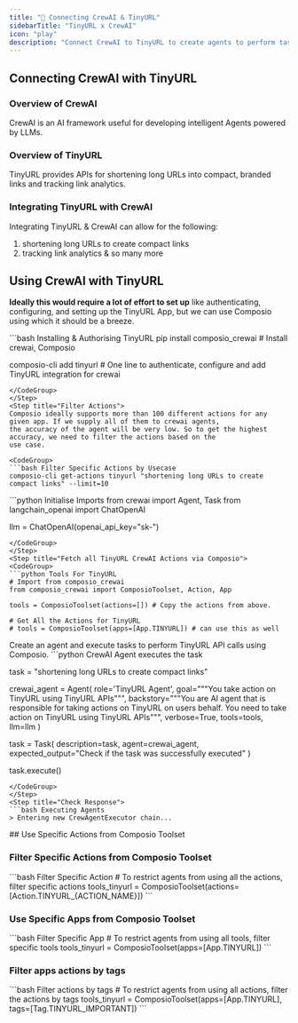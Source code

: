 ```yaml
---
title: "🚀 Connecting CrewAI & TinyURL"
sidebarTitle: "TinyURL x CrewAI"
icon: "play"
description: "Connect CrewAI to TinyURL to create agents to perform tasks using natural language"
---
```


## Connecting CrewAI with TinyURL

### Overview of CrewAI

CrewAI is an AI framework useful for developing intelligent Agents powered by LLMs.

### Overview of TinyURL

TinyURL provides APIs for shortening long URLs into compact, branded links and tracking link analytics.

### Integrating TinyURL with CrewAI

Integrating TinyURL & CrewAI can allow for the following:

1. shortening long URLs to create compact links
2. tracking link analytics
& so many more

## Using CrewAI with TinyURL

<Steps>
<Step title="Setting Up the Environment">

**Ideally this would require a lot of effort to set up** like authenticating, configuring, and setting up the TinyURL App, but we can use Composio using which it should be a breeze.

<CodeGroup>
```bash Installing & Authorising TinyURL
pip install composio_crewai # Install crewai, Composio 

composio-cli add tinyurl # One line to authenticate, configure and add TinyURL integration for crewai
```
</CodeGroup>
</Step>
<Step title="Filter Actions">
Composio ideally supports more than 100 different actions for any given app. If we supply all of them to crewai agents, 
the accuracy of the agent will be very low. So to get the highest accuracy, we need to filter the actions based on the 
use case.

<CodeGroup>
```bash Filter Specific Actions by Usecase
composio-cli get-actions tinyurl "shortening long URLs to create compact links" --limit=10
```
</CodeGroup>

</Step>
<Step title="Import Base Packages">

<CodeGroup>
```python Initialise Imports
from crewai import Agent, Task
from langchain_openai import ChatOpenAI

llm = ChatOpenAI(openai_api_key="sk-<OPENAI KEY>")
```
</CodeGroup>
</Step>
<Step title="Fetch all TinyURL CrewAI Actions via Composio">
<CodeGroup>
```python Tools For TinyURL
# Import from composio_crewai
from composio_crewai import ComposioToolset, Action, App

tools = ComposioToolset(actions=[]) # Copy the actions from above. 

# Get All the Actions for TinyURL
# tools = ComposioToolset(apps=[App.TINYURL]) # can use this as well
```
</CodeGroup>
</Step>
<Step title="Execute the Agent">
Create an agent and execute tasks to perform TinyURL API calls using Composio. 
<CodeGroup>
```python CrewAI Agent executes the task

task = "shortening long URLs to create compact links"

crewai_agent = Agent(
    role='TinyURL Agent',
    goal="""You take action on TinyURL using TinyURL APIs""",
    backstory="""You are AI agent that is responsible for taking actions on TinyURL on users behalf. You need to take action on TinyURL using TinyURL APIs""",
    verbose=True,
    tools=tools,
    llm=llm
)

task = Task(
    description=task,
    agent=crewai_agent,
    expected_output="Check if the task was successfully executed"
)

task.execute()
```
</CodeGroup>
</Step>
<Step title="Check Response">
```bash Executing Agents
> Entering new CrewAgentExecutor chain...
```
</Step>
</Steps>
## Use Specific Actions from Composio Toolset

### Filter Specific Actions from Composio Toolset

<CodeGroup>
```bash Filter Specific Action
# To restrict agents from using all the actions, filter specific actions
tools_tinyurl = ComposioToolset(actions=[Action.TINYURL_{ACTION_NAME}])
```
</CodeGroup>

### Use Specific Apps from Composio Toolset
<CodeGroup>
```bash Filter Specific App
# To restrict agents from using all tools, filter specific tools
tools_tinyurl = ComposioToolset(apps=[App.TINYURL])
```
</CodeGroup>

### Filter apps actions by tags 
<CodeGroup>
```bash Filter actions by tags
# To restrict agents from using all actions, filter the actions by tags
tools_tinyurl = ComposioToolset(apps=[App.TINYURL], tags=[Tag.TINYURL_IMPORTANT])
```
</CodeGroup>